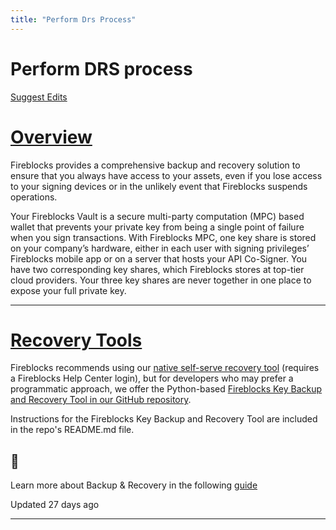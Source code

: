 ```yaml
---
title: "Perform Drs Process"
---
```

  
  # Perform DRS process

[Suggest Edits](/edit/perform-drs-process)

# [Overview](#overview)

Fireblocks provides a comprehensive backup and recovery solution to ensure that you always have access to your assets, even if you lose access to your signing devices or in the unlikely event that Fireblocks suspends operations.

Your Fireblocks Vault is a secure multi-party computation (MPC) based wallet that prevents your private key from being a single point of failure when you sign transactions. With Fireblocks MPC, one key share is stored on your company’s hardware, either in each user with signing privileges’ Fireblocks mobile app or on a server that hosts your API Co-Signer. You have two corresponding key shares, which Fireblocks stores at top-tier cloud providers. Your three key shares are never together in one place to expose your full private key.

  

* * *

  
# [Recovery Tools](#recovery-tools)

Fireblocks recommends using our [native self-serve recovery tool](https://support.fireblocks.io/hc/en-us/articles/12023480536732-Introduction-to-in-house-key-backup-and-recovery) (requires a Fireblocks Help Center login), but for developers who may prefer a programmatic approach, we offer the Python-based [Fireblocks Key Backup and Recovery Tool in our GitHub repository](https://github.com/fireblocks/fireblocks-key-recovery-tool).

Instructions for the Fireblocks Key Backup and Recovery Tool are included in the repo's README.md file.

  
<Info>

## 📘

Learn more about Backup & Recovery in the following [guide](https://support.fireblocks.io/hc/en-us/articles/360012223099-About-Backup-and-Recovery)



</Info>

Updated 27 days ago

* * *